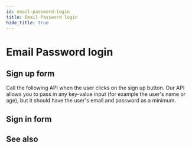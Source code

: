 ```yaml
---
id: email-password-login
title: Email Password login
hide_title: true
---
```


# Email Password login

## Sign up form

Call the following API when the user clicks on the sign up button. Our API allows you to pass in any key-value input (for example the user's name or age), but it should have the user's email and password as a minimum.

## Sign in form

## See also

